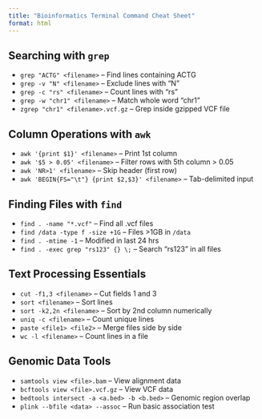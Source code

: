 ```yaml
---
title: "Bioinformatics Terminal Command Cheat Sheet"
format: html
---
```


## Searching with `grep`

- `grep "ACTG" <filename>` – Find lines containing ACTG  
- `grep -v "N" <filename>` – Exclude lines with "N"  
- `grep -c "rs" <filename>` – Count lines with "rs"  
- `grep -w "chr1" <filename>` – Match whole word "chr1"  
- `zgrep "chr1" <filename>.vcf.gz` – Grep inside gzipped VCF file  

## Column Operations with `awk`

- `awk '{print $1}' <filename>` – Print 1st column  
- `awk '$5 > 0.05' <filename>` – Filter rows with 5th column > 0.05  
- `awk 'NR>1' <filename>` – Skip header (first row)  
- `awk 'BEGIN{FS="\t"} {print $2,$3}' <filename>` – Tab-delimited input  

## Finding Files with `find`

- `find . -name "*.vcf"` – Find all .vcf files  
- `find /data -type f -size +1G` – Files >1GB in `/data`  
- `find . -mtime -1` – Modified in last 24 hrs  
- `find . -exec grep "rs123" {} \;` – Search "rs123" in all files  

## Text Processing Essentials

- `cut -f1,3 <filename>` – Cut fields 1 and 3  
- `sort <filename>` – Sort lines  
- `sort -k2,2n <filename>` – Sort by 2nd column numerically  
- `uniq -c <filename>` – Count unique lines  
- `paste <file1> <file2>` – Merge files side by side  
- `wc -l <filename>` – Count lines in a file  

## Genomic Data Tools

- `samtools view <file>.bam` – View alignment data  
- `bcftools view <file>.vcf.gz` – View VCF data  
- `bedtools intersect -a <a.bed> -b <b.bed>` – Genomic region overlap  
- `plink --bfile <data> --assoc` – Run basic association test  

